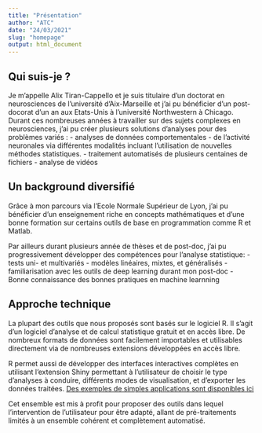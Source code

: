 ```yaml
---
title: "Présentation"
author: "ATC"
date: "24/03/2021"
slug: "homepage"
output: html_document
---
```


<!-- ## Services -->
<!-- Nous proposons des services personnalisés d'analyse de données de type variés. Nous développons des solutions adaptées et spécifiques à chaque demande. -->

<!--   - Visualisations de données complexes -->
<!--   - Extraction et mise en forme automatique -->
<!--   - Analyse dynamique sur applications Shiny -->
<!--   - Utilisation de modèles de machine learning et deep learning  -->
<!--   - Interface intuitive et facile d'accès  -->

<!-- Des exemples d'outils que nous proposons sont disponibles [ici](http://localhost:4321/shiny/) -->

<!-- ## A qui s'adressent nos services ? -->
<!-- Les solutions proposées ici s'adressent avant tout aux entreprises de taille variable, collectivitées ou agriculteurs qui peuvent avoir des besoins ponctuels en traitement et analyse de données.  -->

<!-- Des solutions à plus grande échelle peuvent également être proposées. -->

## Qui suis-je ?
Je m'appelle Alix Tiran-Cappello et je suis titulaire d'un doctorat en neurosciences de l'université d'Aix-Marseille et j'ai pu bénéficier d'un post-docorat d'un an aux Etats-Unis à l'université Northwestern à Chicago. Durant ces nombreuses années à travailler sur des sujets complexes en neurosciences, j'ai pu créer plusieurs solutions d'analyses pour des problèmes variés : 
  - analyses de données comportementales
  - de l'activité neuronales via différentes modalités incluant l'utilisation de nouvelles méthodes statistiques.
  - traitement automatisés de plusieurs centaines de fichiers
  - analyse de vidéos

##  Un background diversifié
Grâce à mon parcours via l'Ecole Normale Supérieur de Lyon, j'ai pu bénéficier d'un enseignement riche en concepts mathématiques et d'une bonne formation sur certains outils de base en programmation comme R et Matlab.

Par ailleurs durant plusieurs année de thèses et de post-doc, j'ai pu progressivement développer des compétences pour l'analyse statistique:
  - tests uni- et multivariés
  - modèles linéaires, mixtes, et généralisés
  - familiarisation avec les outils de deep learning durant mon post-doc
  - Bonne connaissance des bonnes pratiques en machine learnning

## Approche technique
La plupart des outils que nous proposés sont basés sur le logiciel R. Il s'agit d'un logiciel d'analyse et de calcul statistique gratuit et en accès libre. De nombreux formats de données sont facilement importables et utilisables directement via de nombreuses extensions développées en accès libre.

R permet aussi de développer des interfaces interactives complètes en utilisant l'extension Shiny permettant à l'utilisateur de choisir le type d'analyses à conduire, différents modes de visualisation, et d'exporter les données traitées. [Des exemples de simples applications sont disponibles ici](https://site.atc-data.fr/shiny/)

Cet ensemble est mis à profit pour proposer des outils dans lequel l'intervention de l'utilisateur pour être adapté, allant de pré-traitements limités à un ensemble cohérent et complètement automatisé.